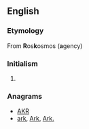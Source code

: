 ==English==

===Etymology===
From '''R'''os'''k'''osmos ('''a'''gency)

===Initialism===
{{en-initialism}}

# {{space flight}} {{initialism of|w:Russian Federal Space Agency|Russian Federal Space Agency}}

===Anagrams===
* [[AKR#English|AKR]] 
* [[ark#English|ark]], [[Ark#English|Ark]], [[Ark.#English|Ark.]]